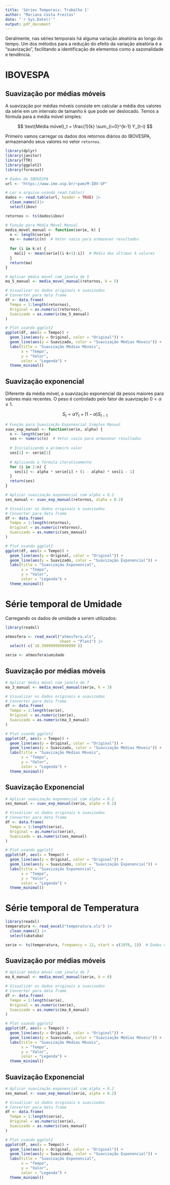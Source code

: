 ```yaml
---
title: 'Séries Temporais: Trabalho 1'
author: "Mariana Costa Freitas"
date: "`r Sys.Date()`"
output: pdf_document
---
```


Geralmente, nas séries temporais há alguma variação aleatória ao longo do tempo. Um dos métodos para a redução do efeito da variação aleatória é a "suavização", facilitando a identificação de elementos como a sazonalidade e tendência.

# IBOVESPA

## Suavização por médias móveis

A suavização por médias móveis consiste em calcular a média dos valores da série em um intervalo de tamanho $k$ que pode ser deslocado. Temos a fórmula para a média móvel simples:

$$
\text{Média móvel}_t = \frac{1}{k} \sum_{i=0}^{k-1} Y_{t-i}
$$

Primeiro vamos carregar os dados dos retornos diários do IBOVESPA, armazenando seus valores no vetor `retornos`.

```r
library(dplyr)
library(janitor)
library(TTR)
library(ggplot2)
library(forecast)

# Dados do IBOVESPA 
url <- "https://www.ime.usp.br/~pam/M-IBV-SP"

# Ler o arquivo usando read.table()
dados <- read.table(url, header = TRUE) |>
  clean_names()|>
  select(ibov)

retornos <- ts(dados$ibov)

# Função para Média Móvel Manual
media_movel_manual <- function(serie, k) {
  n <- length(serie)
  ma <- numeric(n)  # Vetor vazio para armazenar resultados
  
  for (i in k:n) {
    ma[i] <- mean(serie[(i-k+1):i])  # Média dos últimos k valores
  }
  return(ma)
}

# Aplicar média móvel com janela de 5
ma_5_manual <- media_movel_manual(retornos, k = 5)

# Visualizar os dados originais e suavizados
# Converter para data frame
df <- data.frame(
  Tempo = 1:length(retornos),
  Original = as.numeric(retornos),
  Suavizado = as.numeric(ma_5_manual)
)

# Plot usando ggplot2
ggplot(df, aes(x = Tempo)) +
  geom_line(aes(y = Original, color = "Original")) +
  geom_line(aes(y = Suavizado, color = "Suavização Médias Móveis")) +
  labs(title = "Suavização Médias Móveis",
       x = "Tempo",
       y = "Valor",
       color = "Legenda") +
  theme_minimal()

```


## Suavização exponencial

Diferente da média móvel, a suavização exponencial dá pesos maiores para valores mais recentes. O peso é controlado pelo fator de suavização $0 < \alpha \leq 1$.

$$
S_t = \alpha Y_t + (1- \alpha)S_{t-1}
$$

```r
# Função para Suavização Exponencial Simples Manual
suav_exp_manual <- function(serie, alpha) {
  n <- length(serie)
  ses <- numeric(n)  # Vetor vazio para armazenar resultados
  
  # Inicializando o primeiro valor
  ses[1] <- serie[1]
  
  # Aplicando a fórmula iterativamente
  for (i in 2:n) {
    ses[i] <- alpha * serie[i] + (1 - alpha) * ses[i - 1]
  }
  return(ses)
}

# Aplicar suavização exponencial com alpha = 0.2
ses_manual <- suav_exp_manual(retornos, alpha = 0.2)

# Visualizar os dados originais e suavizados
# Converter para data frame
df <- data.frame(
  Tempo = 1:length(retornos),
  Original = as.numeric(retornos),
  Suavizado = as.numeric(ses_manual)
)

# Plot usando ggplot2
ggplot(df, aes(x = Tempo)) +
  geom_line(aes(y = Original, color = "Original")) +
  geom_line(aes(y = Suavizado, color = "Suavização Exponencial")) +
  labs(title = "Suavização Exponencial",
       x = "Tempo",
       y = "Valor",
       color = "Legenda") +
  theme_minimal()


```

# Série temporal de Umidade

Carregando os dados de umidade a serem utilizados:

```r
library(readxl)

atmosfera <- read_excel("atmosfera.xls", 
                        sheet = "Plan1") |>
  select(-c(`18.399999999999999`))

serie <- atmosfera$umidade
```

## Suavização por médias móveis

```r
# Aplicar média móvel com janela de 7
ma_3_manual <- media_movel_manual(serie, k = 3)

# Visualizar os dados originais e suavizados
# Converter para data frame
df <- data.frame(
  Tempo = 1:length(serie),
  Original = as.numeric(serie),
  Suavizado = as.numeric(ma_3_manual)
)

# Plot usando ggplot2
ggplot(df, aes(x = Tempo)) +
  geom_line(aes(y = Original, color = "Original")) +
  geom_line(aes(y = Suavizado, color = "Suavização Médias Móveis")) +
  labs(title = "Suavização Médias Móveis",
       x = "Tempo",
       y = "Valor",
       color = "Legenda") +
  theme_minimal()
```

## Suavização Exponencial

```r
# Aplicar suavização exponencial com alpha = 0.2
ses_manual <- suav_exp_manual(serie, alpha = 0.2)

# Visualizar os dados originais e suavizados
# Converter para data frame
df <- data.frame(
  Tempo = 1:length(serie),
  Original = as.numeric(serie),
  Suavizado = as.numeric(ses_manual)
)

# Plot usando ggplot2
ggplot(df, aes(x = Tempo)) +
  geom_line(aes(y = Original, color = "Original")) +
  geom_line(aes(y = Suavizado, color = "Suavização Exponencial")) +
  labs(title = "Suavização Exponencial",
       x = "Tempo",
       y = "Valor",
       color = "Legenda") +
  theme_minimal()
```



# Série temporal de Temperatura

```r
library(readxl)
temperatura <- read_excel("temperatura.xls") |>
  clean_names() |>
  select(ubatuba)

serie <- ts(temperatura, frequency = 12, start = c(1976, 1))  # Dados mensais começando em janeiro de 1976

```

## Suavização por médias móveis

```r
# Aplicar média móvel com janela de 7
ma_6_manual <- media_movel_manual(serie, k = 6)

# Visualizar os dados originais e suavizados
# Converter para data frame
df <- data.frame(
  Tempo = 1:length(serie),
  Original = as.numeric(serie),
  Suavizado = as.numeric(ma_6_manual)
)

# Plot usando ggplot2
ggplot(df, aes(x = Tempo)) +
  geom_line(aes(y = Original, color = "Original")) +
  geom_line(aes(y = Suavizado, color = "Suavização Médias Móveis")) +
  labs(title = "Suavização Médias Móveis",
       x = "Tempo",
       y = "Valor",
       color = "Legenda") +
  theme_minimal()
```

## Suavização Exponencial

```r
# Aplicar suavização exponencial com alpha = 0.2
ses_manual <- suav_exp_manual(serie, alpha = 0.2)

# Visualizar os dados originais e suavizados
# Converter para data frame
df <- data.frame(
  Tempo = 1:length(serie),
  Original = as.numeric(serie),
  Suavizado = as.numeric(ses_manual)
)

# Plot usando ggplot2
ggplot(df, aes(x = Tempo)) +
  geom_line(aes(y = Original, color = "Original")) +
  geom_line(aes(y = Suavizado, color = "Suavização Exponencial")) +
  labs(title = "Suavização Exponencial",
       x = "Tempo",
       y = "Valor",
       color = "Legenda") +
  theme_minimal()

```

